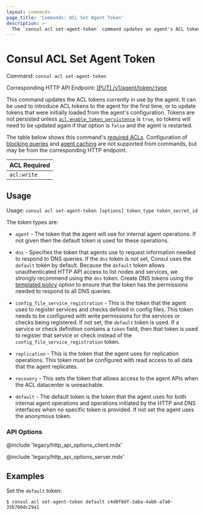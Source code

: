 ```yaml
---
layout: commands
page_title: 'Commands: ACL Set Agent Token'
description: >-
  The `consul acl set-agent-token` command updates an agent's ACL tokens to introduce the agent ACL tokens for the first time or to update tokens.
---
```


# Consul ACL Set Agent Token

Command: `consul acl set-agent-token`

Corresponding HTTP API Endpoint: [\[PUT\] /v1/agent/token/:type](/consul/api-docs/agent#update-acl-tokens)

This command updates the ACL tokens currently in use by the agent. It can be used to introduce
ACL tokens to the agent for the first time, or to update tokens that were initially loaded from
the agent's configuration. Tokens are not persisted unless
[`acl.enable_token_persistence`](/consul/docs/agent/config/config-files#acl_enable_token_persistence)
is `true`, so tokens will need to be updated again if that option is `false` and
the agent is restarted.

The table below shows this command's [required ACLs](/consul/api-docs/api-structure#authentication). Configuration of
[blocking queries](/consul/api-docs/features/blocking) and [agent caching](/consul/api-docs/features/caching)
are not supported from commands, but may be from the corresponding HTTP endpoint.

| ACL Required |
| ------------ |
| `acl:write`  |

## Usage

Usage: `consul acl set-agent-token [options] token_type token_secret_id`

The token types are:

- `agent` - The token that the agent will use for internal agent operations.
  If not given then the default token is used for these operations.

- `dns` - Specifies the token that agents use to request information needed to respond to DNS queries.
  If the `dns` token is not set, Consul uses the `default` token by default.
  Because the `default` token allows unauthenticated HTTP API access to list nodes and services, we
  strongly recommend using the `dns` token. Create DNS tokens using the [templated policy](/consul/docs/security/acl/tokens/create/create-a-dns-token#create_a_dns_token) option
  to ensure that the token has the permissions needed to respond to all DNS queries.

- `config_file_service_registration` - This is the token that the agent uses to
  register services and checks defined in config files. This token needs to be
  configured with write permissions for the services or checks being registered.
  If not set, the `default` token is used. If a service or check definition
  contains a `token` field, then that token is used to register that service or
  check instead of the `config_file_service_registration` token.

- `replication` - This is the token that the agent uses for replication
  operations. This token must be configured with read access to
  all data that the agent replicates.

- `recovery` - This sets the token that allows access to the agent APIs when the ACL datacenter is unreachable.

- `default` - The default token is the token that the agent uses for
  both internal agent operations and operations initiated by the HTTP
  and DNS interfaces when no specific token is provided. If not set the
  agent uses the anonymous token.

### API Options

@include 'legacy/http_api_options_client.mdx'

@include 'legacy/http_api_options_server.mdx'

## Examples

Set the `default` token:

```shell-session
$ consul acl set-agent-token default c4d0f8df-3aba-4ab6-a7a0-35b760dc29a1
```
